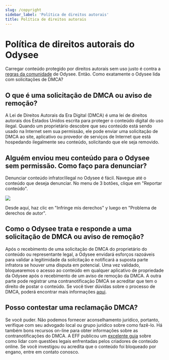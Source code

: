 ---
slug: /copyright
sidebar_label: 'Política de direitos autorais'
title: Política de direitos autorais
---

# Política de direitos autorais do Odysee

Carregar conteúdo protegido por direitos autorais sem uso justo é contra a [regras da comunidade](https://help.odysee.tv/pt/communityguidelines) de Odysee. Então. Como exatamente o Odysee lida com solicitações de DMCA?

## O que é uma solicitação de DMCA ou aviso de remoção?
A Lei de Direitos Autorais da Era Digital (DMCA) é uma lei de direitos autorais dos Estados Unidos escrita para proteger o conteúdo digital do uso ilegal. Quando um proprietário descobre que seu conteúdo está sendo usado na Internet sem sua permissão, ele pode enviar uma solicitação de DMCA ao site, aplicativo ou provedor de serviços de Internet que está hospedando ilegalmente seu conteúdo, solicitando que ele seja removido.

## Alguém enviou meu conteúdo para o Odysee sem permissão. Como faço para denunciar?
Denunciar conteúdo infrator/ilegal no Odysee é fácil. Navegue até o conteúdo que deseja denunciar. No menu de 3 botões, clique em "Reportar conteúdo".

![](https://i.imgur.com/mLXO17T.png)

Desde aquí, haz clic en "Infringe mis derechos" y luego en "Problema de derechos de autor".

## Como o Odysee trata e responde a uma solicitação de DMCA ou aviso de remoção?
Após o recebimento de uma solicitação de DMCA do proprietário do conteúdo ou representante legal, a Odysee envidará esforços razoáveis ​​para validar a legitimidade da solicitação e notificará a suposta parte infratora se houver uma disputa em potencial. Uma vez validado, bloquearemos o acesso ao conteúdo em qualquer aplicativo de propriedade da Odysee após o recebimento de um aviso de remoção da DMCA. A outra parte pode registrar uma contranotificação DMCA se acreditar que tem o direito de postar o conteúdo. Se você tiver dúvidas sobre o processo de DMCA, poderá encontrar mais informações [aqui](https://www.dmca.com/faq/What-is-a-DMCA-Takedown?_ga=2.159224446.539423696.1634061780-1382771933.1616852399).

## Posso contestar uma reclamação DMCA?
Se você puder. Não podemos fornecer aconselhamento jurídico, portanto, verifique com seu advogado local ou grupo jurídico sobre como fazê-lo. Há também bons recursos on-line para obter informações sobre as contranotificações do DMCA. A EFF publicou um [excelente guia](https://www.eff.org/issues/intellectual-property/guide-to-youtube-removals?_ga=2.164141691.539423696.1634061780-1382771933.1616852399) sobre como lidar com questões legais enfrentadas pelos criadores de conteúdo online. Se você investigou ou acredita que o conteúdo foi bloqueado por engano, entre em contato conosco.